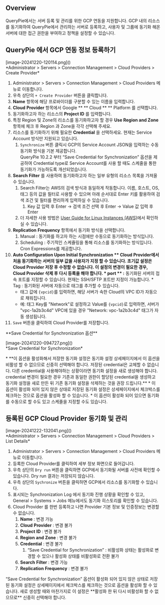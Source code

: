 
## Overview
QueryPie에서는 서버 등록 및 관리를 위한 GCP 연동을 지원합니다. GCP 내의 리소스를 동기화하여 QueryPie에서 관리하는 서버로 등록하고, 사용자 및 그룹에 동기화 해온 서버에 대한 접근 권한을 부여하고 정책을 설정할 수 있습니다.



## QueryPie 에서 GCP 연동 정보 등록하기
<p align="center">
<div>[image-20241220-120114.png]()</div>
*Administrator &gt; Servers &gt; Connection Management &gt; Cloud Providers &gt; Create Provider*
</p>

1. Administrator &gt; Servers &gt; Connection Management &gt; Cloud Providers 메뉴로 이동합니다.
2. 우측 상단의 `+ Create Provider` 버튼을 클릭합니다.
3.  **Name**  항목에 해당 프로바이더를 구분할 수 있는 이름을 입력합니다.
4.  **Cloud**   **Provider**  항목에서 Google ** ** Cloud ** ** Platform 를 선택합니다.
5. 동기화하고자 하는 리소스의  **Project ID** 를 입력합니다.
6. 특정 Region 및 Zone의 리소스를 동기화하고자 할 경우  **Use Region and Zone**  항목에 체크 후 Region 과 Zone을 각각 선택해 주세요. 
7. 리소스를 동기화하기 위해 필요한  **Credential** 을 선택하세요. 현재는 Service Account 방식만 지원되고 있습니다.
    1. `Synchronize` 버튼 클릭시 GCP의 Service Account JSON을 입력하는 수동 동기화 방식을 기본 제공합니다. <br/>QueryPie 10.2.2 부터 “Save Credential for Synchronization” 옵션을 제공하여 Credential type로 Service Account를 사용 할 때도 스케줄을 통한 동기화가 가능하도록 개선되었습니다.
8.  **Search**   **Filter** 를 사용하여 동기화하고자 하는 일부 유형의 리소스 목록을 가져올 수 있습니다. 
    1. Search Filter는 AWS의 검색 방식과 동일하게 작동합니다. 이름, 호스트, OS, 태그 등의 값을 필터로 사용할 수 있으며 아래 순서대로 Enter 키를 활용하여 검색 조건 및 필터를 편리하게 입력하실 수 있습니다. 
        1. Key 값 입력 후 Enter → 검색 조건 선택 후 Enter → Value 값 입력 후 Enter 
    2. 더 자세한 사용 방법은 [User Guide for Linux Instances (AWS)](https://docs.aws.amazon.com/AWSEC2/latest/UserGuide/Using_Filtering.html#advancedsearch)에서 확인하실 수 있습니다. 
9.  **Replication**   **Frequency**  항목에서 동기화 방식을 선택합니다.
    1. Manual : 동기화를 하고자 하는 시점에만 수동으로 동기화하는 방식입니다.
    2. Scheduling : 주기적인 스케쥴링을 통해 리소스를 동기화하는 방식입니다. Cron Expressions를 제공합니다.
10.  **Auto Configuration Upon Initial Synchronization ** Cloud Provider에서 처음 동기화하는 서버의 일부 값을 사용자가 지정 할 수 있습니다. 초기값 설정은 Cloud Provider 저장 후 수정할 수 없습니다. 이 설정의 변경이 필요한 경우, Cloud Provider 삭제 후 다시 등록을 해야 합니다.
    * port ** :**  동기화된 서버의 접속 포트를 지정할 수 있습니다. 현재는 SSH/SFTP 포트만 지정이 가능합니다.
    * Tag : 동기화된 서버에 자동으로 태그를 추가할 수 있습니다. 
        * 태그 값에 `{vpcid}`를 입력하면, 해당 서버가 속한 Cloud의 VPC ID가 자동으로 채워집니다.
        * 예: 태그 Key를 "Network"로 설정하고 Value를 `{vpcid}`로 입력하면, 서버가 "vpc-1a2b3c4d" VPC에 있을 경우 "Network: vpc-1a2b3c4d" 태그가 자동 생성됩니다.
11. `Save` 버튼을 클릭하여 Cloud Provider를 저장합니다.

<Callout type="important">
 **Save Credential for Synchronization 옵션** 
<p align="center">
<div>[image-20241220-094727.png]()</div>
*Save Credential for Synchronization*
</p>
*  **이 옵션을 활성화해서 저장한 동기화 설정은 동기화 설정 상세페이지에서 이 옵션을 비활성 할 수 없으므로 신중히 선택해야 합니다. 저장된 credential은 교체할 수 없습니다. 다른 credential을 사용해야하는 상황이라면 동기화 설정을 새로 생성해야 합니다. credential 변경이 필요한 경우 기존과 동일한 권한이 할당된 credential을 생성하고 동기화 설정을 새로 만든 뒤 기존 동기화 설정을 삭제하는 것을 권장 드립니다.** 
* 이 옵션이 활성화 되어 있지 않은 상태로 저장된 동기화 설정은 상세페이지에서 체크박스를 체크하는 것으로 옵션을 활성화 할 수 있습니다.
* 이 옵션이 활성화 되어 있으면 동기화를 수동으로 할 수도 있고 스케줄을 지정할 수도 있습니다.
</Callout>

## 등록된 GCP Cloud Provider 동기화 및 관리
<p align="center">
<div>[image-20241222-132041.png]()</div>
*Administrator &gt; Servers &gt; Connection Management &gt; Cloud Providers &gt; List Details*
</p>

1. Administrator &gt; Servers &gt; Connection Management &gt; Cloud Providers 메뉴로 이동합니다.
2. 등록한 Cloud Provider를 클릭하여 세부 정보 화면으로 들어갑니다.
3. 우측 상단의 `Dry run` 버튼을 클릭하면 GCP에서 동기화될 서버를 사전에 확인할 수 있습니다. Dry run 결과는 저장되지 않습니다.
4. 우측 상단의 `Sychronize` 버튼을 클릭하면 GCP에서 리소스를 동기화할 수 있습니다.
5. 표시되는 Synchronization Log 에서 동기화 진행 상황을 확인할 수 있고, General &gt; Systems &gt; Jobs 메뉴에서도 동기화 히스토리를 확인할 수 있습니다.
6. Cloud Provider 를 한번 등록하고 나면 Provider 기본 정보 및 인증정보는 변경할 수 없습니다.
    1.  **Name** : 변경 가능
    2.  **Cloud**   **Provider** : 변경 불가
    3.  **Project**   **ID** : 변경 불가
    4.  **Region**   **and**   **Zone** : 변경 불가
    5.  **Credential** : 변경 불가
        1. “Save Credential for Synchronization” : 비활성화 상태는 활성화로 변경할 수 있으나 활성화 상태를 비활성화로 전환 불가
    6.  **Search**   **Filter** : 변경 가능
    7.  **Replication**   **Frequency** : 변경 불가

<Callout type="important">
“Save Credential for Synchronization” 옵션이 활성화 되어 있지 않은 상태로 저장된 동기화 설정은 상세페이지에서 체크박스를 체크하는 것으로 옵션을 활성화 할 수 있습니다. 새로 생성할 때와 마찬가지로 이 설정은  **활성화 한 뒤 다시 비활성화 할 수 없으므로**  신중히 선택해야 합니다.
</Callout>




